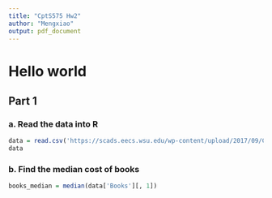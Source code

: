 ```yaml
---
title: "CptS575 Hw2"
author: "Mengxiao"
output: pdf_document
---
```


# Hello world

## Part 1
### a. Read the data into R

```r
data = read.csv('https://scads.eecs.wsu.edu/wp-content/upload/2017/09/College.csv')
data
```

### b. Find the median cost of books

```r
books_median = median(data['Books'][, 1])
```
